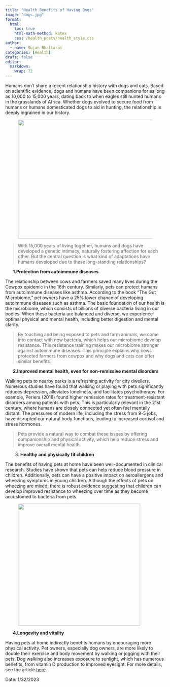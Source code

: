 ```yaml
---
title: "Health Benefits of Having Dogs"
image: "dogs.jpg"
format:
  html:
    toc: true
    html-math-method: katex
    css: /health_posts/health_style.css
author:
  - name: Sujan Bhattarai
categories: [Health]
draft: false
editor:
  markdown:
    wrap: 72
---
```


<p>Humans don't share a recent relationship history with dogs and cats. Based on scientific evidence, dogs and humans have been companions for as long as 10,000 to 15,000 years, dating back to when eagles still hunted humans in the grasslands of Africa. Whether dogs evolved to secure food from humans or humans domesticated dogs to aid in hunting, the relationship is deeply ingrained in our history.</p>

<figure class="wp-block-image size-large is-resized">
  <img src="image1.jpg" class="wp-image-13" width="563" height="375"/>
</figure>

<blockquote>
With 15,000 years of living together, humans and dogs have developed a genetic intimacy, naturally fostering affection for each other. But the central question is what kind of adaptations have humans developed due to these long-standing relationships?
</blockquote>

<ol>
  <strong>1.Protection from autoimmune diseases</strong>
</ol>

<p>The relationship between cows and farmers saved many lives during the Cowpox epidemic in the 16th century. Similarly, pets can protect humans from autoimmune diseases like asthma. According to the book "The Gut Microbiome," pet owners have a 25% lower chance of developing autoimmune diseases such as asthma. The basic foundation of our health is the microbiome, which consists of billions of diverse bacteria living in our bodies. When these bacteria are balanced and diverse, we experience optimal physical and mental health, including better digestion and mental clarity.</p>

<blockquote>
By touching and being exposed to pets and farm animals, we come into contact with new bacteria, which helps our microbiome develop resistance. This resistance training makes our microbiome stronger against autoimmune diseases. This principle explains why cows protected farmers from cowpox and why dogs and cats can offer similar benefits.
</blockquote>

<ol>
<strong>
2.Improved mental health, even for non-remissive mental disorders 
</strong>
</ol>


<p>Walking pets to nearby parks is a refreshing activity for city dwellers. Numerous studies have found that walking or playing with pets significantly reduces depression, alleviates loneliness, and facilitates psychotherapy. For example, Periera (2018) found higher remission rates for treatment-resistant disorders among patients with pets. This is particularly relevant in the 21st century, where humans are closely connected yet often feel mentally distant. The pressures of modern life, including the stress from 9-5 jobs, have disrupted our natural body functions, leading to increased cortisol and stress hormones.</p>

<blockquote>
Pets provide a natural way to combat these issues by offering companionship and physical activity, which help reduce stress and improve overall mental health.
</blockquote>

<strong><ol>
3. Healthy and physically fit children</strong>
</ol>

<p>The benefits of having pets at home have been well-documented in clinical research. Studies have shown that pets can help reduce blood pressure in children. Additionally, pets can have a positive impact on aeroallergens and wheezing symptoms in young children. Although the effects of pets on wheezing are mixed, there is robust evidence suggesting that children can develop improved resistance to wheezing over time as they become accustomed to bacteria from pets.</p>

<figure class="wp-block-image size-large is-resized">
  <img src="image2.jpg" class="wp-image-14" width="385" height="385"/>
</figure>


<strong>
<ol>
4.Longevity and vitality
</strong>
</ol>

<p>Having pets at home indirectly benefits humans by encouraging more physical activity. Pet owners, especially dog owners, are more likely to double their exercise and body movement by walking or jogging with their pets. Dog walking also increases exposure to sunlight, which has numerous benefits, from vitamin D production to improved eyesight. For more details, see the article [here](https://nativehealingmethods.com/2023/02/04/one-natural-reason-you-should-get-sunlight/).</p>

<p>Date: 1/32/2023</p>
